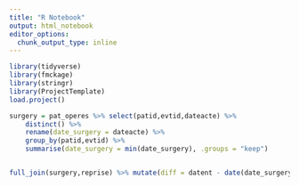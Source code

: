 ```yaml
---
title: "R Notebook"
output: html_notebook
editor_options: 
  chunk_output_type: inline
---
```


```r
library(tidyverse)
library(fmckage)
library(stringr)
library(ProjectTemplate)
load.project()

```

```r
surgery = pat_operes %>% select(patid,evtid,dateacte) %>% 
    distinct() %>% 
    rename(date_surgery = dateacte) %>% 
    group_by(patid,evtid) %>% 
    summarise(date_surgery = min(date_surgery), .groups = "keep")


full_join(surgery,reprise) %>% mutate(diff = datent - date(date_surgery)) %>% arrange(diff)

```

